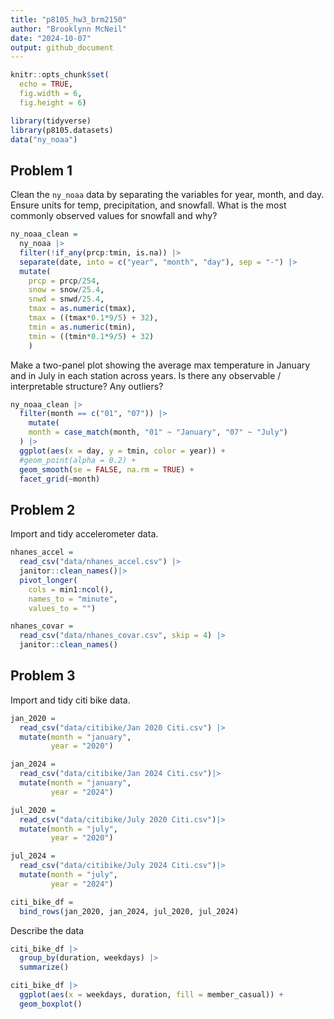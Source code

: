 ```yaml
---
title: "p8105_hw3_brm2150"
author: "Brooklynn McNeil"
date: "2024-10-07"
output: github_document
---
```


```r
knitr::opts_chunk$set(
  echo = TRUE,
  fig.width = 6,
  fig.height = 6)

library(tidyverse)
library(p8105.datasets)
data("ny_noaa")
```

## Problem 1

Clean the `ny_noaa` data by separating the variables for year, month, and day. Ensure units for temp, precipitation, and snowfall. What is the most commonly observed values for snowfall and why?
```r
ny_noaa_clean = 
  ny_noaa |>
  filter(!if_any(prcp:tmin, is.na)) |>
  separate(date, into = c("year", "month", "day"), sep = "-") |>
  mutate(
    prcp = prcp/254, 
    snow = snow/25.4, 
    snwd = snwd/25.4,
    tmax = as.numeric(tmax),
    tmax = ((tmax*0.1*9/5) + 32),
    tmin = as.numeric(tmin),
    tmin = ((tmin*0.1*9/5) + 32)
    )
```

Make a two-panel plot showing the average max temperature in January and in July in each station across years. Is there any observable / interpretable structure? Any outliers?
```r
ny_noaa_clean |>
  filter(month == c("01", "07")) |>
    mutate(
    month = case_match(month, "01" ~ "January", "07" ~ "July")
  ) |>
  ggplot(aes(x = day, y = tmin, color = year)) +
  #geom_point(alpha = 0.2) +
  geom_smooth(se = FALSE, na.rm = TRUE) +
  facet_grid(~month)
```


## Problem 2

Import and tidy accelerometer data.
```r
nhanes_accel = 
  read_csv("data/nhanes_accel.csv") |>
  janitor::clean_names()|>
  pivot_longer(
    cols = min1:ncol(),
    names_to = "minute",
    values_to = "")

nhanes_covar = 
  read_csv("data/nhanes_covar.csv", skip = 4) |>
  janitor::clean_names()
```


## Problem 3

Import and tidy citi bike data.
```r
jan_2020 = 
  read_csv("data/citibike/Jan 2020 Citi.csv") |>
  mutate(month = "january",
         year = "2020")

jan_2024 = 
  read_csv("data/citibike/Jan 2024 Citi.csv")|>
  mutate(month = "january",
         year = "2024")

jul_2020 = 
  read_csv("data/citibike/July 2020 Citi.csv")|>
  mutate(month = "july",
         year = "2020")

jul_2024 = 
  read_csv("data/citibike/July 2024 Citi.csv")|>
  mutate(month = "july",
         year = "2024")

citi_bike_df = 
  bind_rows(jan_2020, jan_2024, jul_2020, jul_2024)
```

Describe the data

```r
citi_bike_df |>
  group_by(duration, weekdays) |>
  summarize()

citi_bike_df |>
  ggplot(aes(x = weekdays, duration, fill = member_casual)) +
  geom_boxplot()
```


